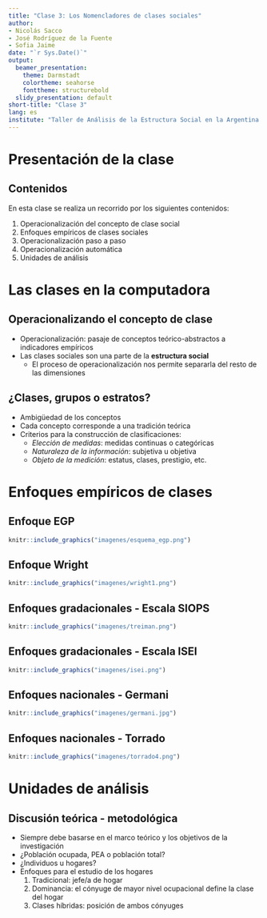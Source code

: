 ```yaml
---
title: "Clase 3: Los Nomencladores de clases sociales"
author:
- Nicolás Sacco
- José Rodríguez de la Fuente
- Sofia Jaime
date: "`r Sys.Date()`"
output:
  beamer_presentation:
    theme: Darmstadt
    colortheme: seahorse
    fonttheme: structurebold
  slidy_presentation: default
short-title: "Clase 3"
lang: es
institute: "Taller de Análisis de la Estructura Social en la Argentina Contemporánea \nMaestría en Generación y Análisis de Información Estadística (UNTREF)" 
---
```


# Presentación de la clase

## Contenidos  

En esta clase se realiza un recorrido por los siguientes contenidos:

1. Operacionalización del concepto de clase social  
2. Enfoques empíricos de clases sociales  
3. Operacionalización paso a paso 
4. Operacionalización automática  
5. Unidades de análisis


# Las clases en la computadora

## Operacionalizando el concepto de clase  

- Operacionalización: pasaje de conceptos teórico-abstractos a indicadores empíricos  
- Las clases sociales son una parte de la **estructura social**  
  - El proceso de operacionalización nos permite separarla del resto de las dimensiones  


## ¿Clases, grupos o estratos?  

- Ambigüedad de los conceptos  
- Cada concepto corresponde a una tradición teórica  
- Criterios para la construcción de clasificaciones:  
  - *Elección de medidas*: medidas continuas o categóricas  
  - *Naturaleza de la información*: subjetiva u objetiva  
  - *Objeto de la medición*: estatus, clases, prestigio, etc.  
  
# Enfoques empíricos de clases  

## Enfoque EGP  

```r
knitr::include_graphics("imagenes/esquema_egp.png")
```


## Enfoque Wright

```r
knitr::include_graphics("imagenes/wright1.png")
```


## Enfoques gradacionales - Escala SIOPS 

```r
knitr::include_graphics("imagenes/treiman.png")
```

## Enfoques gradacionales - Escala ISEI 

```r
knitr::include_graphics("imagenes/isei.png")
```


## Enfoques nacionales - Germani  

```r
knitr::include_graphics("imagenes/germani.jpg")
```


## Enfoques nacionales - Torrado 

```r
knitr::include_graphics("imagenes/torrado4.png")
```


# Unidades de análisis  

## Discusión teórica - metodológica  

- Siempre debe basarse en el marco teórico y los objetivos de la investigación  
- ¿Población ocupada, PEA o población total?  
- ¿Individuos u hogares?  
- Enfoques para el estudio de los hogares  
  1. Tradicional: jefe/a de hogar  
  2. Dominancia: el cónyuge de mayor nivel ocupacional define la clase del hogar  
  3. Clases híbridas: posición de ambos cónyuges  
  
